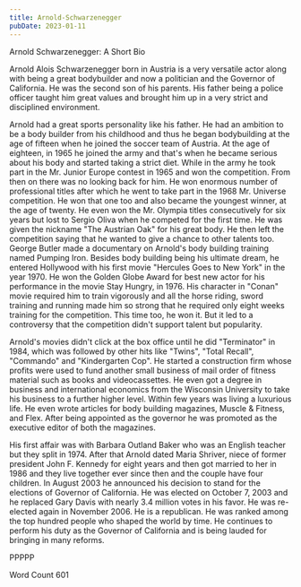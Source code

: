 ```yaml
---
title: Arnold-Schwarzenegger
pubDate: 2023-01-11
---
```


Arnold Schwarzenegger: A Short Bio

Arnold Alois Schwarzenegger born in Austria is a very versatile actor along with being a great bodybuilder and now a politician and the Governor of California. He was the second son of his parents. His father being a police officer taught him great values and brought him up in a very strict and disciplined environment.

Arnold had a great sports personality like his father. He had an ambition to be a body builder from his childhood and thus he began bodybuilding at the age of fifteen when he joined the soccer team of Austria. At the age of eighteen, in 1965 he joined the army and that's when he became serious about his body and started taking a strict diet. While in the army he took part in the Mr. Junior Europe contest in 1965 and won the competition. From then on there was no looking back for him. He won enormous number of professional titles after which he went to take part in the 1968 Mr. Universe competition. He won that one too and also became the youngest winner, at the age of twenty. He even won the Mr. Olympia titles consecutively for six years but lost to Sergio Oliva when he competed for the first time. He was given the nickname "The Austrian Oak" for his great body. He then left the competition saying that he wanted to give a chance to other talents too. George Butler made a documentary on Arnold's body building training named Pumping Iron. Besides body building being his ultimate dream, he entered Hollywood with his first movie "Hercules Goes to New York" in the year 1970. He won the Golden Globe Award for best new actor for his performance in the movie Stay Hungry, in 1976. His character in "Conan" movie required him to train vigorously and all the horse riding, sword training and running made him so strong that he required only eight weeks training for the competition. This time too, he won it. But it led to a controversy that the competition didn't support talent but popularity. 

Arnold's movies didn't click at the box office until he did "Terminator" in 1984, which was followed by other hits like "Twins", "Total Recall", "Commando" and "Kindergarten Cop". He started a construction firm whose profits were used to fund another small business of mail order of fitness material such as books and videocassettes. He even got a degree in business and international economics from the Wisconsin University to take his business to a further higher level. Within few years was living a luxurious life. He even wrote articles for body building magazines, Muscle & Fitness, and Flex. After being appointed as the governor he was promoted as the executive editor of both the magazines.

His first affair was with Barbara Outland Baker who was an English teacher but they split in 1974. After that Arnold dated Maria Shriver, niece of former president John F. Kennedy for eight years and then got married to her in 1986 and they live together ever since then and the couple have four children. In August 2003 he announced his decision to stand for the elections of Governor of California. He was elected on October 7, 2003 and he replaced Gary Davis with nearly 3.4 million votes in his favor. He was re-elected again in November 2006. He is a republican. He was ranked among the top hundred people who shaped the world by time. He continues to perform his duty as the Governor of California and is being lauded for bringing in many reforms. 

PPPPP

Word Count 601